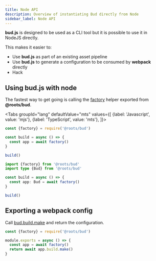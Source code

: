```yaml
---
title: Node API
description: Overview of instantiating Bud directly from Node
sidebar_label: Node API
---
```



**bud.js** is designed to be used as a CLI tool but it is possible to use it in NodeJS directly.

This makes it easier to:

- Use **bud.js** as part of an existing asset pipeline
- Use **bud.js** to generate a configuration to be consumed by **webpack** directly
- Hack

## Using bud.js with node

The fastest way to get going is calling the [factory](https://bud.js.org/dev/api/modules/bud_src.html#factory) helper exported from **@roots/bud**.

<Tabs
  groupId="lang"
  defaultValue="mts"
  values={[
    {label: 'Javascript', value: 'mjs'},
    {label: 'TypeScript', value: 'mts'},
  ]}>
  <TabItem value="mjs">

```js title='config/build.mjs'
const {factory} = require('@roots/bud')

const build = async () => {
  const app = await factory()
}

build()
```

  </TabItem>
  <TabItem value="mts">

```ts title='config/build.mts'
import {factory} from '@roots/bud'
import type {Bud} from '@roots/bud'

const build = async () => {
  const app: Bud = await factory()
}

build()
```

  </TabItem>
</Tabs>

## Exporting a webpack config

Call [bud.build.make](https://bud.js.org/dev/api/classes/bud_build_src.build#make) and return the configuration.

```js title='webpack.config.js'
const {factory} = require('@roots/bud')

module.exports = async () => {
  const app = await factory()
  return await app.build.make()
}
```
